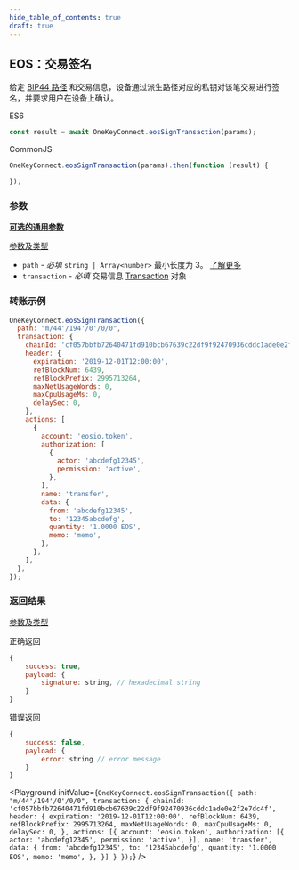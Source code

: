 ```yaml
---
hide_table_of_contents: true
draft: true
---
```



## EOS：交易签名

给定 [BIP44 路径](./path) 和交易信息，设备通过派生路径对应的私钥对该笔交易进行签名，并要求用户在设备上确认。

ES6

```javascript
const result = await OneKeyConnect.eosSignTransaction(params);
```

CommonJS

```javascript
OneKeyConnect.eosSignTransaction(params).then(function (result) {

});
```

### 参数

[**可选的通用参数**](./commonParams)

[参数及类型](https://github.com/OneKeyHQ/connect/blob/onekey/src/js/types/params.js#L69-L72)

- `path` - *必填* `string | Array<number>` 最小长度为 3。 [了解更多](./path)
- `transaction` - *必填* 交易信息 [Transaction](https://github.com/OneKeyHQ/connect/blob/onekey/src/js/types/eos.js#L145-L149) 对象

### 转账示例

```javascript
OneKeyConnect.eosSignTransaction({
  path: "m/44'/194'/0'/0/0",
  transaction: {
    chainId: 'cf057bbfb72640471fd910bcb67639c22df9f92470936cddc1ade0e2f2e7dc4f',
    header: {
      expiration: '2019-12-01T12:00:00',
      refBlockNum: 6439,
      refBlockPrefix: 2995713264,
      maxNetUsageWords: 0,
      maxCpuUsageMs: 0,
      delaySec: 0,
    },
    actions: [
      {
        account: 'eosio.token',
        authorization: [
          {
            actor: 'abcdefg12345',
            permission: 'active',
          },
        ],
        name: 'transfer',
        data: {
          from: 'abcdefg12345',
          to: '12345abcdefg',
          quantity: '1.0000 EOS',
          memo: 'memo',
        },
      },
    ],
  },
});
```

### 返回结果

[参数及类型](https://github.com/OneKeyHQ/connect/blob/onekey/src/js/types/eos.js#L160-L163)

正确返回

```javascript
{
    success: true,
    payload: {
        signature: string, // hexadecimal string
    }
}
```

错误返回

```javascript
{
    success: false,
    payload: {
        error: string // error message
    }
}
```

<Playground
  initValue={`OneKeyConnect.eosSignTransaction({
    path: "m/44'/194'/0'/0/0",
    transaction: {
        chainId: 'cf057bbfb72640471fd910bcb67639c22df9f92470936cddc1ade0e2f2e7dc4f',
        header: {
            expiration: '2019-12-01T12:00:00',
            refBlockNum: 6439,
            refBlockPrefix: 2995713264,
            maxNetUsageWords: 0,
            maxCpuUsageMs: 0,
            delaySec: 0,
        },
        actions: [{
            account: 'eosio.token',
            authorization: [{
                actor: 'abcdefg12345',
                permission: 'active',
            }],
            name: 'transfer',
            data: {
                from: 'abcdefg12345',
                to: '12345abcdefg',
                quantity: '1.0000 EOS',
                memo: 'memo',
            },
        }]
    }
});`}
/>
